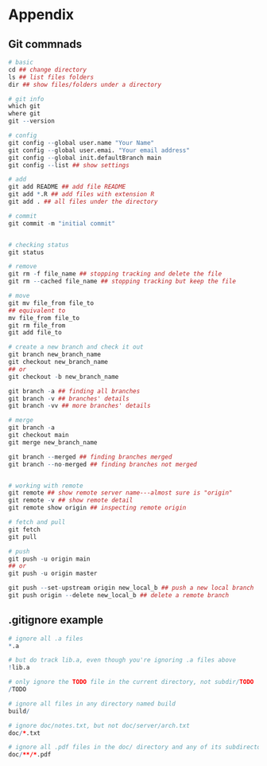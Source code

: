 # Appendix {-}

## Git commnads {-}

```r
# basic
cd ## change directory
ls ## list files folders
dir ## show files/folders under a directory

# git info
which git
where git
git --version

# config
git config --global user.name "Your Name"
git config --global user.emai. "Your email address"
git config --global init.defaultBranch main
git config --list ## show settings

# add
git add README ## add file README
git add *.R ## add files with extension R
git add . ## all files under the directory

# commit
git commit -m "initial commit"


# checking status
git status

# remove
git rm -f file_name ## stopping tracking and delete the file
git rm --cached file_name ## stopping tracking but keep the file

# move
git mv file_from file_to
## equivalent to
mv file_from file_to
git rm file_from
git add file_to

# create a new branch and check it out
git branch new_branch_name
git checkout new_branch_name
## or
git checkout -b new_branch_name

git branch -a ## finding all branches
git branch -v ## branches' details
git branch -vv ## more branches' details

# merge
git branch -a
git checkout main
git merge new_branch_name

git branch --merged ## finding branches merged
git branch --no-merged ## finding branches not merged


# working with remote
git remote ## show remote server name---almost sure is "origin"
git remote -v ## show remote detail
git remote show origin ## inspecting remote origin

# fetch and pull
git fetch
git pull 

# push
git push -u origin main
## or
git push -u origin master

git push --set-upstream origin new_local_b ## push a new local branch
git push origin --delete new_local_b ## delete a remote branch
```


## .gitignore example {-}

```r
# ignore all .a files
*.a

# but do track lib.a, even though you're ignoring .a files above
!lib.a

# only ignore the TODO file in the current directory, not subdir/TODO
/TODO

# ignore all files in any directory named build
build/

# ignore doc/notes.txt, but not doc/server/arch.txt
doc/*.txt

# ignore all .pdf files in the doc/ directory and any of its subdirectories
doc/**/*.pdf
```



